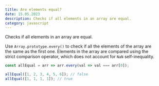 ```yaml
---
title: Are elements equal?
date: 15.05.2023
description: Checks if all elements in an array are equal.
category: javascript
---
```


Checks if all elements in an array are equal.

Use `Array.prototype.every()` to check if all the elements of the array are the same as the first one.
Elements in the array are compared using the strict comparison operator, which does not account for `NaN` self-inequality.

```js
const allEqual = arr => arr.every(val => val === arr[0]);
```

```js
allEqual([1, 2, 3, 4, 5, 6]); // false
allEqual([1, 1, 1, 1]); // true
```
